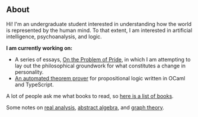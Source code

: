 
<Home>

## About

Hi! I'm an undergraduate student interested in understanding how the world
is represented by the human mind. To that extent, I am interested in artificial
intelligence, psychoanalysis, and logic.

**I am currently working on:**

- A series of essays, [On the Problem of Pride](),
in which I am attempting to lay out the philosophical groundwork for what constitutes a change
in personality.
- [An automated theorem prover](https://github.com/jinh0/gentzen)
for propositional logic written in OCaml and TypeScript.

A lot of people ask me what books to read, so [here is a list of books](/books).

Some notes on [real analysis](/writings/analysis), [abstract algebra](/writings/algebra), and [graph theory](/writings/graphs).

</Home>